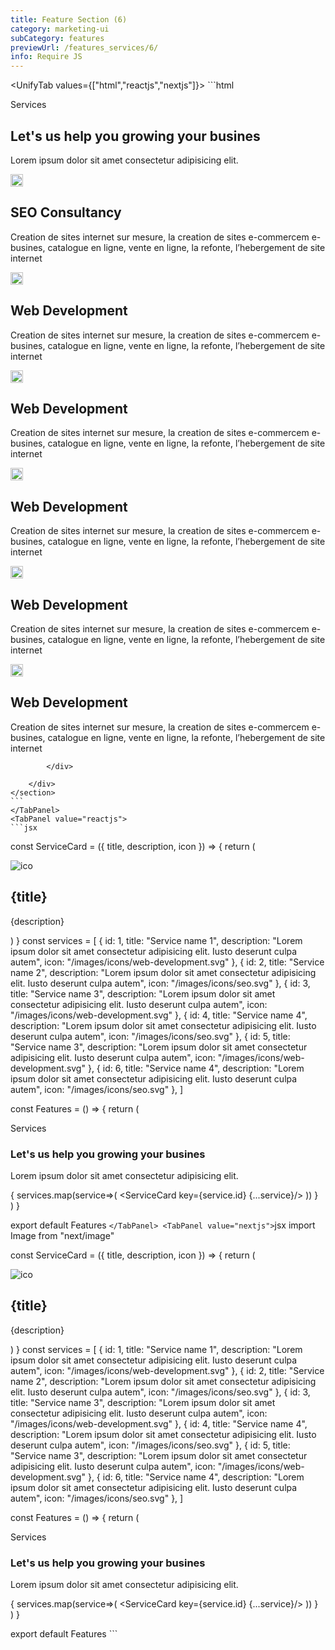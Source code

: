 ```yaml
---
title: Feature Section (6)
category: marketing-ui
subCategory: features
previewUrl: /features_services/6/
info: Require JS
---
```


<UnifyTab values={["html","reactjs","nextjs"]}>
    <TabPanel value="html">
    ```html
    <section class="py-20">
        <div class="max-w-7xl mx-auto px-5 sm:px-10 md:px-12 lg:px-5 flex flex-col items-start gap-10 xl:gap-14">
            <div class="flex flex-col gap-5">
                <div class="space-y-4 max-w-xl">
                    <span class="rounded-lg bg-blue-50 dark:bg-gray-900 px-2.5 py-1 text-xs font-semibold tracking-wide text-blue-800 dark:text-gray-100">Services</span>
                    <h1 class="text-3xl font-semibold text-blue-950 dark:text-gray-200 md:text-4xl xl:text-5xl leading-tight">Let's us help you growing your busines</h1>
                </div>
                <p class="text-gray-700 dark:text-gray-300">Lorem ipsum dolor sit amet consectetur adipisicing
                    elit.</p>
            </div>
            <div class="grid sm:grid-cols-2 lg:grid-cols-3 gap-8 sm:items-stretch">
                <div
                    class="rounded-lg h-auto flex flex-col p-6 md:p-8 bg-gray-100 dark:bg-gray-900">
                    <div class="p-2 rounded-md bg-gray-200 dark:bg-gray-800 w-max">
                        <div
                            class="w-12 h-12 flex items-center justify-center">
                            <img src="/images/icons/seo.svg" alt="ico"
                                class="w-auto h-10" width="20">
                        </div>
                    </div>
                    <div class="space-y-5 mt-6">
                        <h2 class="text-xl relative  font-semibold text-gray-900 dark:text-white">SEO Consultancy</h2>
                        <p class="text-gray-700 dark:text-gray-300 text-justify line-clamp-3">
                            Creation de sites internet sur mesure, la creation de sites e-commercem e-busines,
                            catalogue en ligne, vente en ligne, la refonte, l’hebergement de site internet
                        </p>
                    </div>
                </div>
                <div
                    class="rounded-lg h-auto flex flex-col p-6 md:p-8 bg-gray-100 dark:bg-gray-900">
                    <div class="p-2 rounded-md bg-gray-200 dark:bg-gray-800 w-max">
                        <div
                            class="w-12 h-12 flex items-center justify-center">
                            <img src="/images/icons/web-development.svg" alt="ico"
                                class="w-auto h-10" width="20">
                        </div>
                    </div>
                    <div class="space-y-5 mt-6">
                        <h2 class="text-xl relative  font-semibold text-gray-900 dark:text-white">Web Development</h2>
                        <p class="text-gray-700 dark:text-gray-300 text-justify line-clamp-3">
                            Creation de sites internet sur mesure, la creation de sites e-commercem e-busines,
                            catalogue en ligne, vente en ligne, la refonte, l’hebergement de site internet
                        </p>
                    </div>
                </div>
                <div
                    class="rounded-lg h-auto flex flex-col p-6 md:p-8 bg-gray-100 dark:bg-gray-900">
                    <div class="p-2 rounded-md bg-gray-200 dark:bg-gray-800 w-max">
                        <div
                            class="w-12 h-12 flex items-center justify-center">
                            <img src="/images/icons/web-development.svg" alt="ico"
                                class="w-auto h-10" width="20">
                        </div>
                    </div>
                    <div class="space-y-5 mt-6">
                        <h2 class="text-xl relative  font-semibold text-gray-900 dark:text-white">Web Development</h2>
                        <p class="text-gray-700 dark:text-gray-300 text-justify line-clamp-3">
                            Creation de sites internet sur mesure, la creation de sites e-commercem e-busines,
                            catalogue en ligne, vente en ligne, la refonte, l’hebergement de site internet
                        </p>
                    </div>
                </div>
                <div
                    class="rounded-lg h-auto flex flex-col p-6 md:p-8 bg-gray-100 dark:bg-gray-900">
                    <div class="p-2 rounded-md bg-gray-200 dark:bg-gray-800 w-max">
                        <div
                            class="w-12 h-12 flex items-center justify-center">
                            <img src="/images/icons/web-development.svg" alt="ico"
                                class="w-auto h-10" width="20">
                        </div>
                    </div>
                    <div class="space-y-5 mt-6">
                        <h2 class="text-xl relative  font-semibold text-gray-900 dark:text-white">Web Development</h2>
                        <p class="text-gray-700 dark:text-gray-300 text-justify line-clamp-3">
                            Creation de sites internet sur mesure, la creation de sites e-commercem e-busines,
                            catalogue en ligne, vente en ligne, la refonte, l’hebergement de site internet
                        </p>
                    </div>
                </div>
                <div
                    class="rounded-lg h-auto flex flex-col p-6 md:p-8 bg-gray-100 dark:bg-gray-900">
                    <div class="p-2 rounded-md bg-gray-200 dark:bg-gray-800 w-max">
                        <div
                            class="w-12 h-12 flex items-center justify-center">
                            <img src="/images/icons/web-development.svg" alt="ico"
                                class="w-auto h-10" width="20">
                        </div>
                    </div>
                    <div class="space-y-5 mt-6">
                        <h2 class="text-xl relative  font-semibold text-gray-900 dark:text-white">Web Development</h2>
                        <p class="text-gray-700 dark:text-gray-300 text-justify line-clamp-3">
                            Creation de sites internet sur mesure, la creation de sites e-commercem e-busines,
                            catalogue en ligne, vente en ligne, la refonte, l’hebergement de site internet
                        </p>
                    </div>
                </div>
                <div
                    class="rounded-lg h-auto flex flex-col p-6 md:p-8 bg-gray-100 dark:bg-gray-900">
                    <div class="p-2 rounded-md bg-gray-200 dark:bg-gray-800 w-max">
                        <div
                            class="w-12 h-12 flex items-center justify-center">
                            <img src="/images/icons/web-development.svg" alt="ico"
                                class="w-auto h-10" width="20">
                        </div>
                    </div>
                    <div class="space-y-5 mt-6">
                        <h2 class="text-xl relative  font-semibold text-gray-900 dark:text-white">Web Development</h2>
                        <p class="text-gray-700 dark:text-gray-300 text-justify line-clamp-3">
                            Creation de sites internet sur mesure, la creation de sites e-commercem e-busines,
                            catalogue en ligne, vente en ligne, la refonte, l’hebergement de site internet
                        </p>
                    </div>
                </div>

            </div>

        </div>
    </section>
    ```
    </TabPanel>
    <TabPanel value="reactjs">
    ```jsx
const ServiceCard = ({ title, description, icon }) => {
    return (
        <div className="rounded-lg h-auto flex flex-col p-6 md:p-8 bg-gray-100 dark:bg-gray-900">
            <div className="p-2 rounded-md bg-gray-200 dark:bg-gray-800 w-max">
                <div className="w-12 h-12 flex items-center justify-center">
                    <img src={icon} alt="ico" className="w-auto h-10" width={20} />
                </div>
            </div>
            <div className="space-y-5 mt-6">
                <h2 className="text-xl relative  font-semibold text-gray-900 dark:text-white">
                    {title}
                </h2>
                <p className="text-gray-700 dark:text-gray-300 text-justify line-clamp-3">
                    {description}
                </p>
            </div>
        </div>
    )
}
const services = [
    {
        id: 1,
        title: "Service name 1",
        description: "Lorem ipsum dolor sit amet consectetur adipisicing elit. Iusto deserunt culpa autem",
        icon: "/images/icons/web-development.svg"
    },
    {
        id: 2,
        title: "Service name 2",
        description: "Lorem ipsum dolor sit amet consectetur adipisicing elit. Iusto deserunt culpa autem",
        icon: "/images/icons/seo.svg"
    },
    {
        id: 3,
        title: "Service name 3",
        description: "Lorem ipsum dolor sit amet consectetur adipisicing elit. Iusto deserunt culpa autem",
        icon: "/images/icons/web-development.svg"
    },
    {
        id: 4,
        title: "Service name 4",
        description: "Lorem ipsum dolor sit amet consectetur adipisicing elit. Iusto deserunt culpa autem",
        icon: "/images/icons/seo.svg"
    },
    {
        id: 5,
        title: "Service name 3",
        description: "Lorem ipsum dolor sit amet consectetur adipisicing elit. Iusto deserunt culpa autem",
        icon: "/images/icons/web-development.svg"
    },
    {
        id: 6,
        title: "Service name 4",
        description: "Lorem ipsum dolor sit amet consectetur adipisicing elit. Iusto deserunt culpa autem",
        icon: "/images/icons/seo.svg"
    },
]

const Features = () => {
    return (
        <section className="py-20">
            <div className="max-w-7xl mx-auto px-5 sm:px-10 md:px-12 lg:px-5 flex flex-col items-start gap-10 xl:gap-14">
                <div className="flex flex-col gap-5">
                    <div className="space-y-4 max-w-xl">
                        <span className="rounded-lg bg-blue-50 dark:bg-gray-900 px-2.5 py-1 text-xs font-semibold tracking-wide text-blue-800 dark:text-gray-100">Services</span>
                        <h1 className="text-3xl font-semibold text-blue-950 dark:text-gray-200 md:text-4xl xl:text-5xl leading-tight">Let's us help you growing your busines</h1>
                    </div>
                    <p className="text-gray-700 dark:text-gray-300">Lorem ipsum dolor sit amet consectetur adipisicing
                        elit.</p>
                </div>
                <div className="grid sm:grid-cols-2 lg:grid-cols-3 gap-8 sm:items-stretch">
                    {
                        services.map(service=>(
                            <ServiceCard key={service.id} {...service}/>
                        ))
                    }
                </div>
            </div>
        </section>
    )
}

export default Features
    ```
    </TabPanel>
    <TabPanel value="nextjs">
    ```jsx
import Image from "next/image"

const ServiceCard = ({ title, description, icon }) => {
    return (
        <div className="rounded-lg h-auto flex flex-col p-6 md:p-8 bg-gray-100 dark:bg-gray-900">
            <div className="p-2 rounded-md bg-gray-200 dark:bg-gray-800 w-max">
                <div className="w-12 h-12 flex items-center justify-center">
                    <Image src={icon} alt="ico" className="w-auto h-10" width={20} height={20} />
                </div>
            </div>
            <div className="space-y-5 mt-6">
                <h2 className="text-xl relative  font-semibold text-gray-900 dark:text-white">
                    {title}
                </h2>
                <p className="text-gray-700 dark:text-gray-300 text-justify line-clamp-3">
                    {description}
                </p>
            </div>
        </div>
    )
}
const services = [
    {
        id: 1,
        title: "Service name 1",
        description: "Lorem ipsum dolor sit amet consectetur adipisicing elit. Iusto deserunt culpa autem",
        icon: "/images/icons/web-development.svg"
    },
    {
        id: 2,
        title: "Service name 2",
        description: "Lorem ipsum dolor sit amet consectetur adipisicing elit. Iusto deserunt culpa autem",
        icon: "/images/icons/seo.svg"
    },
    {
        id: 3,
        title: "Service name 3",
        description: "Lorem ipsum dolor sit amet consectetur adipisicing elit. Iusto deserunt culpa autem",
        icon: "/images/icons/web-development.svg"
    },
    {
        id: 4,
        title: "Service name 4",
        description: "Lorem ipsum dolor sit amet consectetur adipisicing elit. Iusto deserunt culpa autem",
        icon: "/images/icons/seo.svg"
    },
    {
        id: 5,
        title: "Service name 3",
        description: "Lorem ipsum dolor sit amet consectetur adipisicing elit. Iusto deserunt culpa autem",
        icon: "/images/icons/web-development.svg"
    },
    {
        id: 6,
        title: "Service name 4",
        description: "Lorem ipsum dolor sit amet consectetur adipisicing elit. Iusto deserunt culpa autem",
        icon: "/images/icons/seo.svg"
    },
]

const Features = () => {
    return (
        <section className="py-20">
            <div className="max-w-7xl mx-auto px-5 sm:px-10 md:px-12 lg:px-5 flex flex-col items-start gap-10 xl:gap-14">
                <div className="flex flex-col gap-5">
                    <div className="space-y-4 max-w-xl">
                        <span className="rounded-lg bg-blue-50 dark:bg-gray-900 px-2.5 py-1 text-xs font-semibold tracking-wide text-blue-800 dark:text-gray-100">Services</span>
                        <h1 className="text-3xl font-semibold text-blue-950 dark:text-gray-200 md:text-4xl xl:text-5xl leading-tight">Let's us help you growing your busines</h1>
                    </div>
                    <p className="text-gray-700 dark:text-gray-300">Lorem ipsum dolor sit amet consectetur adipisicing
                        elit.</p>
                </div>
                <div className="grid sm:grid-cols-2 lg:grid-cols-3 gap-8 sm:items-stretch">
                    {
                        services.map(service=>(
                            <ServiceCard key={service.id} {...service}/>
                        ))
                    }
                </div>
            </div>
        </section>
    )
}

export default Features
    ```
    </TabPanel>
</UnifyTab>
